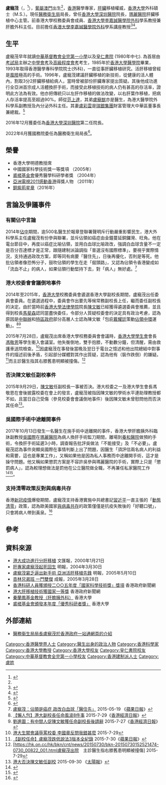 {{blpsource|time=2022-03-05}}
{{Infobox_Officeholder
| honorific-prefix = <!--[[尊敬的#香港|The Honourable]]--> [[教授|Professor]]| 
|name = 盧寵茂
|native_name = Lo Chung-mau
|honorific-suffix = [[銅紫荊星章|BBS]] [[太平紳士|JP]] [[教授|教授]]
|image = 香港大學副校長任命事件2.jpg
|caption = 盧寵茂（紅色領帶者）倒地
| office = {{HKSAR}}<br/>第1任[[醫務衛生局|醫務衛生局]]局長
| chief-executive= [[李家超|李家超]]
| term_start = 2022年7月1日
| term_end =
| 1blankname = 政務司司長
| 1namedata = [[陳國基|陳國基]]
| 2blankname = 副局長
| 2namedata =
| 3blankname = 常任秘書長
| 3namedata = [[陳松青_(政府官員)|陳松青]]
| 4blankname = 政治助理
| 4namedata =
| predecessor = [[陳肇始|陳肇始]]（[[食物及衞生局|食物及衞生局]]局長）
| successor=
|birth_date = {{birth year and age|1961}}
|birth_place = {{MAC-1951}}
|nationality = {{PRT}}<ref name="bjmu">{{cite web |title=北京大学医学部客座教授名录 |url=http://research.bjmu.edu.cn/zl/bwxzmych/kzjsml/index.htm |publisher=北京大学医学部 |accessdate=2021-07-12}}</ref>
|occupation = [[香港大學深圳醫院|香港大學深圳醫院]]院長<br/>[[瑪麗醫院|瑪麗醫院]]肝臟移植中心主管<br/>醫務衛生局局長
}}
'''盧寵茂'''{{BBS}}{{JP}}（{{lang-en|Lo Chung-mau}}，{{bd|1961年|||}}<ref name="bhkaec">{{cite web|url=http://www.bhkaec.org.hk/articles/?do=view&catalog_id=395&article_id=1047|title=鐵醫傳奇——香港大學醫學院外科學系系主任盧寵茂專訪|publisher=京港學術交流中心|accessdate=2015-10-17|archive-url=https://web.archive.org/web/20151208092513/http://www.bhkaec.org.hk/articles/?do=view&catalog_id=395&article_id=1047|archive-date=2015-12-08|dead-url=yes}}</ref>），[[葡屬澳門|葡屬澳門]]出生<ref name="bhkaec" />，[[香港|香港]]醫學專家，[[肝臟|肝臟]]移植權威，[[香港大學|香港大學]]外科碩士（M.S.）。現任[[醫務衛生局|醫務衛生局]]局長，曾任[[香港大學深圳醫院|香港大學深圳醫院]]院長，[[瑪麗醫院|瑪麗醫院]]肝臟移植中心主管。前香港大學校務委員會成員、[[香港大學李嘉誠醫學院|香港大學李嘉誠醫學院]][[外科|外科]]學系教授兼肝膽外科主任。目前擔任[[香港大學李嘉誠醫學院|香港大學李嘉誠醫學院]][[外科|外科]]學系講座教授<ref>{{cite web|url=http://www.surgery.hku.hk/staff_view.php?id=10005|title=Professor Chung-Mau LO 盧寵茂|publisher=[[香港大學李嘉誠醫學院|香港大學李嘉誠醫學院]]|access-date=2015-10-12|archive-url=https://web.archive.org/web/20151020110924/http://www.surgery.hku.hk/staff_view.php?id=10005|archive-date=2015-10-20|dead-url=yes}}</ref><ref>{{cite journal|url=http://theoncologist.alphamedpress.org/content/12/11/1321.full|title=Liver Transplantation for Hepatocellular Carcinoma in Asia|journal=The Oncologist|date=2007-09-11|last2=Vanessa de Villa|last1=Lo|first1=Chung Mau|author=|access-date=2015-10-12|archive-url=https://web.archive.org/web/20111228174346/http://theoncologist.alphamedpress.org/content/12/11/1321.full|archive-date=2011-12-28|dead-url=no}}</ref>。

== 生平 ==
盧寵茂早年就讀[[中華基督教會全完第一小學|中華基督教會全完第一小學]]以及[[皇仁書院|皇仁書院]] (1980年中七). 為首居由[[考評局|考試局]]主辦之[[中學會考|中學會考]]及[[香港高級程度會考|高級程度會考]]考生，1985年於[[香港大學醫學院|香港大學醫學院]]畢業，1993年取得香港醫學專科學院院士(外科)，一直從事肝臟移植研究。活肝移植曾經是[[風險|風險]]極高的手術。1996年，盧寵茂建議肝臟移植的新技術，從健康的活人體內，割取3分2肝臟移植給病人，當時曾被部份肝臟專家提出質疑。其後他成功進行全亞洲首宗成人活體換肝手術，而接受此移植技術的病人仍有甚高的存活率，證明此方法為有效。他亦把傳統只以左肝作移植的做法改變，以右肝葉作移植，把病人存活率提高至超過90%。師從[[范上達|范上達]]，其弟[[盧寵猷|盧寵猷]]亦是醫生，為港大醫學院外科學系副教授及內分泌外科主任。其妻[[盧彩雲|盧彩雲]]是[[瑞銀集團|瑞銀集團]]財富管理大中華區董事長兼總裁。<ref>{{Cite web |url=https://hk.finance.appledaily.com/finance/daily/article/20150804/19242324 |title=中環在線：盧寵茂妻年薪過千萬 任瑞銀高層　管理超級富豪資產 |access-date=2020-03-01 |archive-date=2020-03-01 |archive-url=https://web.archive.org/web/20200301171947/https://hk.finance.appledaily.com/finance/daily/article/20150804/19242324 |dead-url=no }}</ref>

2016年12月獲委任為[[香港大學深圳醫院|香港大學深圳醫院]]第二任院長。

2022年6月獲國務院委任為醫務衛生局局長<ref>{{Cite web |url = https://news.now.com/urgentnews.jsp?taskId=28732&refer=Share |title = 【附名單】國務院任命特區第六屆政府主要官員：陳國基獲任命為政務司司長、陳茂波留任財政司司長、林定國獲任命律政司司長 |date = 2022-06-19 |publisher = Now新聞 |language = zh-hk |accessdate = 2022-06-19 |deadurl = no |archiveurl = https://web.archive.org/web/20220619025928/https://news.now.com/urgentnews.jsp?taskId=28732&refer=Share |archivedate = 2022-06-19}}</ref>。

== 榮譽 ==
*香港大學明德教授席
*中國國家科學技術獎一等獎項 （2005年）
*[[裘槎基金會|裘槎基金會]]優秀醫學科研學者獎 （2004年）
*[[亞洲電視|亞洲電視]][[2011感動香港|2011感動香港]]得獎人物 （2011年）
*[[銅紫荊星章|銅紫荊星章]]（2016年）

== 言論及爭議事件 ==
=== 有關佔中言論 ===
2014年[[讓愛與和平佔領中環|佔中]]期間，逾500名醫生於報章登聯署聲明斥行動嚴重影響民生，港大外科學系主任盧寵茂有份參與聯署，並斥佔領如癌症由金鐘蔓延銅鑼灣、旺角。他在電台節目中，再度以癌症比喻佔領，並用白血球比喻政改，強調白血球含量不一定是百分百達標才是正常，跟隨建制派論調指「普選沒有國際標準」，要視乎實際情況，支持通過政改方案，即等同有病要「醫住先」，日後再優化，否則是等死。他批佔領者像恐怖分子，鼓吹佔領的學生在走「倔頭路」，又認為佔領令香港變成如「流血不止」的病人，如果佔領行動堅持下去，對「病人」無好處。<ref>[http://hk.apple.nextmedia.com/realtime/news/20150519/53752928 盧寵茂：佔領是癌症 政改白血球「醫住先」] {{Wayback|url=http://hk.apple.nextmedia.com/realtime/news/20150519/53752928 |date=20150624093100 }}2015-05-19 《[[蘋果日報_(香港)|蘋果日報]]》</ref>

=== 港大校委會會議倒地事件 ===
{{main|香港大學副校長任命事件}}
2014年至2015年，[[香港大學|香港大學]]校務委員會遴選香港大學副校長期間，盧寵茂出任委員會委員。在遴選過程中，委員會作出要先等候常務副校長上任，繼而委任副校長的決定。由於當時前[[香港大學法律學院|香港大學法律學院]]院長[[陳文敏|陳文敏]]已經獲得遴選委員會推薦，並且得到校長[[馬斐森|馬斐森]]認同當盡快委任，令部分人質疑校委會的決定具有政治考慮，認為原因是[[中央人民政府駐香港特別行政區聯絡辦公室|中聯辦]]和[[香港特別行政區政府|特區政府]]部分高層人士認為陳文敏「包庇[[戴耀廷|戴耀廷]]策動[[讓愛與和平佔領中環|佔領中環]]運動」。<ref>[http://topick.hket.com/article/654866/%E3%80%90%E6%87%B6%E4%BA%BA%E5%8C%85%E3%80%91%E6%B8%AF%E5%A4%A7%E5%89%AF%E6%A0%A1%E9%95%B7%E4%BB%BB%E5%91%BD%E9%A2%A8%E6%B3%A26%E4%BB%B6%E4%BA%8B%20?r=cpsdfb 【懶人包】港大副校長任命風波8件事] {{Wayback|url=http://topick.hket.com/article/654866/%E3%80%90%E6%87%B6%E4%BA%BA%E5%8C%85%E3%80%91%E6%B8%AF%E5%A4%A7%E5%89%AF%E6%A0%A1%E9%95%B7%E4%BB%BB%E5%91%BD%E9%A2%A8%E6%B3%A26%E4%BB%B6%E4%BA%8B%20?r=cpsdfb |date=20151004232835 }}2015-7-29《[[香港經濟日報|香港經濟日報]]》</ref><ref>[http://topick.hket.com/article/654801/%E5%8A%89%E9%80%B2%E5%9C%96%EF%BC%9A%E6%9C%89%E4%B8%AD%E9%96%93%E4%BA%BA%E4%BF%83%E9%99%B3%E6%96%87%E6%95%8F%E7%8D%B2%E4%BB%BB%E5%91%BD%E5%89%AF%E6%A0%A1%E9%95%B7%E5%BE%8C%E8%AB%8B%E8%BE%AD 劉進圖：有中間人促陳文敏獲任命副校長後請辭] {{Wayback|url=http://topick.hket.com/article/654801/%E5%8A%89%E9%80%B2%E5%9C%96%EF%BC%9A%E6%9C%89%E4%B8%AD%E9%96%93%E4%BA%BA%E4%BF%83%E9%99%B3%E6%96%87%E6%95%8F%E7%8D%B2%E4%BB%BB%E5%91%BD%E5%89%AF%E6%A0%A1%E9%95%B7%E5%BE%8C%E8%AB%8B%E8%BE%AD |date=20150812183846 }}2015-7-27《[[香港經濟日報|香港經濟日報]]》</ref>

2015年7月28日，盧寵茂出席香港大學校務委員會會議時，[[香港大學學生會|香港大學學生會]]會長[[馮敬恩|馮敬恩]]等學生衝入會議室。他失衡倒地，雙手抱膝，不動數分鐘，但清醒，需由救護車送院檢查。<ref>[http://news.tvb.com/local/55b85e3e6db28cf763000000/ 港大生闖會議辱罵校委 李國章反問我錯甚麼 ] {{Wayback|url=http://news.tvb.com/local/55b85e3e6db28cf763000000/ |date=20160304205016 }}2015-7-29</ref>因盧寵茂在事發後當晚及翌日于電台之憶述和他出院總結中對事件的描述前後矛盾，引起部分媒體對其作出質疑，認為他有（裝作跌倒）的嫌疑。<ref>[http://hk.apple.nextmedia.com/realtime/news/20150730/54032894 【副校任命】盧寵茂跌低說法3版本全紀錄] {{Wayback|url=http://hk.apple.nextmedia.com/realtime/news/20150730/54032894 |date=20150801233350 }}2015-7-30《[[蘋果日報_(香港)|蘋果日報]]》</ref>而主診醫生指其右膝舊患明顯被撞傷。<ref>[https://hk.on.cc/hk/bkn/cnt/news/20150730/bkn-20150730152521474-0730_00822_001.html盧寵茂出院　主診醫生指右膝舊患明顯被撞傷] {{Wayback|url=https://hk.on.cc/hk/bkn/cnt/news/20150730/bkn-20150730152521474-0730_00822_001.html/ |date=20210304205016 }}2015-7-29</ref>

=== 否決陳文敏任副校事件 ===
2015年9月29日，[[陳文敏|陳文敏]]任副校長一事被否決。港大校委之一及港大學生會長馮敬恩在會後披露校委在會上的發言，盧寵茂被指因陳文敏的學術水平連助理教授都不如，且當日自己受傷（參見校委會會議倒地事件）後因陳文敏未曾慰問他而否決其任命<ref>[http://the-sun.on.cc/cnt/news/20150930/00407_023.html 港大否決陳文敏任副校] {{Wayback|url=http://the-sun.on.cc/cnt/news/20150930/00407_023.html |date=20151001062719 }}2015-09-30 《[[太陽報_(香港)|太陽報]]》</ref>。

=== 吳國際手術中途離開事件 ===
2017年10月13日發生一名醫生在施手術中途離開的事件，香港大學肝膽胰外科臨牀副教授[[吳國際|吳國際]]在[[瑪麗醫院|瑪麗醫院]]為病人換肝手術監刀期間，離場到[[養和醫院|養和醫院]]做預約手術，令換肝手術延遲3小時，調查報告批評吳做法「不能接受」及「不必要」。盧寵茂認為事件突顯吳國際在事情判斷上出了問題，因醫生「須評估兩名病人的利益和需要，這也是專業工作」，又稱如果他是因為私人事務而中途離開手術，這才是操守問題。他又稱如果懲罰方案是不容許吳參與瑪麗醫院的手術，實際上只是「懲罰病人」，認為較理想做法是罰他在公立醫院做全職，不再兼任私家醫院工作<ref>{{Cite news |url=https://news.mingpao.com/ins/instantnews/web_tc/article/20180107/s00001/1515302973551 |title=吳國際監刀中離開 指非操守問題　盧寵茂：我有時都要離開 |date=2018-01-07 |work=明報 |access-date=2018-01-07 |archive-url=https://web.archive.org/web/20180108062555/https://news.mingpao.com/ins/instantnews/web_tc/article/20180107/s00001/1515302973551 |archive-date=2018-01-08 |dead-url=no }}</ref><ref>{{Cite news |url=https://www.hk01.com/article/147369/ |title=盧寵茂：如要懲處吳國際　應罰他公院做全職　不做私家 |date=2018-01-07 |work=香港01 |access-date=2018-01-07 |archive-url=https://web.archive.org/web/20190912194803/https://www.hk01.com/%E7%A4%BE%E6%9C%83%E6%96%B0%E8%81%9E/147369/%E7%9B%A7%E5%AF%B5%E8%8C%82-%E5%A6%82%E8%A6%81%E6%87%B2%E8%99%95%E5%90%B3%E5%9C%8B%E9%9A%9B-%E6%87%89%E7%BD%B0%E4%BB%96%E5%85%AC%E9%99%A2%E5%81%9A%E5%85%A8%E8%81%B7-%E4%B8%8D%E5%81%9A%E7%A7%81%E5%AE%B6 |archive-date=2019-09-12 |dead-url=no }}</ref>。

=== 支持清零政策反對與病毒共存 ===
香港[[2019冠状病毒病香港疫情|新冠疫情]]爆發期間，盧寵茂支持香港實施中共總書記[[習近平|習近平]]一直主張的「[[清零政策|動態清零]]」政策，認為歐美國家[[與病毒共存|與病毒共存]]的政策僅僅是抗疫失敗後的「好聽口號」，只會將病人帶到黃泉。<ref>{{Cite web|url=https://www.hk01.com/%E6%94%BF%E6%83%85/738457/%E7%9B%A7%E5%AF%B5%E8%8C%82-%E8%88%87%E7%97%85%E6%AF%92%E5%85%B1%E5%AD%98-%E5%8F%AA%E6%9C%83%E5%B8%B6%E7%97%85%E4%BA%BA%E8%B5%B4%E9%BB%83%E6%B3%89-%E6%AD%90%E7%BE%8E%E6%8A%97%E7%96%AB%E5%A4%B1%E6%95%97%E6%89%8D%E5%90%88%E7%90%86%E5%8C%96|title=盧寵茂：「與病毒共存」只會帶病人赴黃泉　歐美抗疫失敗才合理化|date=2022-02-21|work=香港01|archive-date=2022-03-06|archive-url=https://web.archive.org/web/20220306044607/https://www.hk01.com/%E6%94%BF%E6%83%85/738457/%E7%9B%A7%E5%AF%B5%E8%8C%82-%E8%88%87%E7%97%85%E6%AF%92%E5%85%B1%E5%AD%98-%E5%8F%AA%E6%9C%83%E5%B8%B6%E7%97%85%E4%BA%BA%E8%B5%B4%E9%BB%83%E6%B3%89-%E6%AD%90%E7%BE%8E%E6%8A%97%E7%96%AB%E5%A4%B1%E6%95%97%E6%89%8D%E5%90%88%E7%90%86%E5%8C%96}}</ref>

== 參考 ==
{{reflist}}

== 資料來源 ==
*[https://web.archive.org/web/20070929102618/http://www2.hkedcity.net/sch_files/a/fss/fss-sci/public_html/News/Data/021.htm 港大成功進行分肝移植] 文匯報，2000年1月21日
*[https://web.archive.org/web/20160414172433/http://www.mingpaohealth.com/cfm/news3.cfm?File=20040330%2Fnews%2F04.txt 肝專家盧寵茂起死回生] 明報，2004年3月30日
*[https://web.archive.org/web/20160414172543/http://www.mingpaohealth.com/cfm/news3.cfm?File=20050510%2Fnews%2Fgwv1.txt 盧寵茂窘乏逼出新手術 亞洲活肝移植先鋒] 明報，2005年5月10日
*[https://web.archive.org/web/20070311022923/http://www.singpao.com/20050328/local/692524.html 杏林兄弟班 一門雙傑] 成報，2005年3月28日
*[http://www.info.gov.hk/gia/general/200601/09/P200601090122.htm 香港科研人員獲頒授二○○五年度「國家科學技術獎」獎項] {{Wayback|url=http://www.info.gov.hk/gia/general/200601/09/P200601090122.htm |date=20191029203904 }} 香港政府新聞網
*[https://web.archive.org/web/20061217075509/http://www.news.gov.hk/tc/category/healthandcommunity/060105/features/html/060105tc05009.htm 港大肝移植技術獲國家一等獎] 香港政府新聞網
*[https://web.archive.org/web/20070311081734/http://www3.hku.hk/ephku/professor-c.php?id=9 秦蘭鳳基金教授（肝膽胰外科）] 香港大學
*[http://www.hku.hk/press/c_news_detail_4963.html 裘槎基金會頒發本年度「優秀科研者獎」] {{Wayback|url=http://www.hku.hk/press/c_news_detail_4963.html |date=20160530153928 }} 香港大學
{{s-start}}
== 外部連結 ==
*[https://www.gov.hk/tc/about/govdirectory/po/shealth.htm 醫務衞生局局長盧寵茂於香港政府一站通網頁的介紹]
{{s-off}}
{{s-bef | before=[[陳肇始|陳肇始]]<br/>{{small|（[[食物及衛生局|食物及衛生局]]局長）}}}}
{{s-title |[[File:Hong_Kong_SAR_Regional_Emblem.svg|22px]][[醫務衞生局|醫務衞生局]]局長|2022年7月1日至今}}
{{s-inc}}
{{s-end}}

{{感動香港}}
{{DEFAULTSORT:L}}
[[Category:香港醫學界人士|Category:香港醫學界人士]]
[[Category:醫生出身的政治人物|Category:醫生出身的政治人物]]
[[Category:香港科學家|Category:香港科學家]]
[[Category:香港大學教授|Category:香港大學教授]]
[[Category:香港大學校友|Category:香港大學校友]]
[[Category:皇仁書院校友|Category:皇仁書院校友]]
[[Category:中華基督教會全完第一小學校友|Category:中華基督教會全完第一小學校友]]
[[Category:香港建制派人士|Category:香港建制派人士]]
[[Category:盧姓|Category:盧姓]]